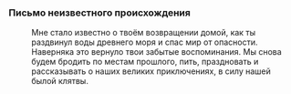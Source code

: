 ===Письмо неизвестного происхождения===
:Мне стало известно о твоём возвращении домой, как ты раздвинул воды древнего моря и спас мир от опасности. Наверняка это вернуло твои забытые воспоминания. Мы снова будем бродить по местам прошлого, пить, праздновать и рассказывать о наших великих приключениях, в силу нашей былой клятвы.
